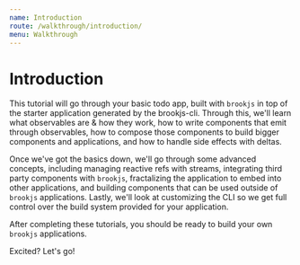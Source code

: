 ```yaml
---
name: Introduction
route: /walkthrough/introduction/
menu: Walkthrough
---
```


# Introduction

This tutorial will go through your basic todo app, built with `brookjs` in top of the starter application generated by the brookjs-cli. Through this, we'll learn what observables are & how they work, how to write components that emit through observables, how to compose those components to build bigger components and applications, and how to handle side effects with deltas.

Once we've got the basics down, we'll go through some advanced concepts, including managing reactive refs with streams, integrating third party components with `brookjs`, fractalizing the application to embed into other applications, and building components that can be used outside of `brookjs` applications. Lastly, we'll look at customizing the CLI so we get full control over the build system provided for your application.

After completing these tutorials, you should be ready to build your own `brookjs` applications.

Excited? Let's go!

[kefir]: https://kefirjs.github.io/kefir/

